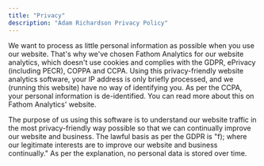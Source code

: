 ```yaml
---
title: "Privacy"
description: "Adam Richardson Privacy Policy"
---
```


We want to process as little personal information as possible when you use our website. That's why we've chosen Fathom Analytics for our website analytics, which doesn't use cookies and complies with the GDPR, ePrivacy (including PECR), COPPA and CCPA. Using this privacy-friendly website analytics software, your IP address is only briefly processed, and we (running this website) have no way of identifying you. As per the CCPA, your personal information is de-identified. You can read more about this on Fathom Analytics' website.

The purpose of us using this software is to understand our website traffic in the most privacy-friendly way possible so that we can continually improve our website and business. The lawful basis as per the GDPR is "f); where our legitimate interests are to improve our website and business continually." As per the explanation, no personal data is stored over time.
